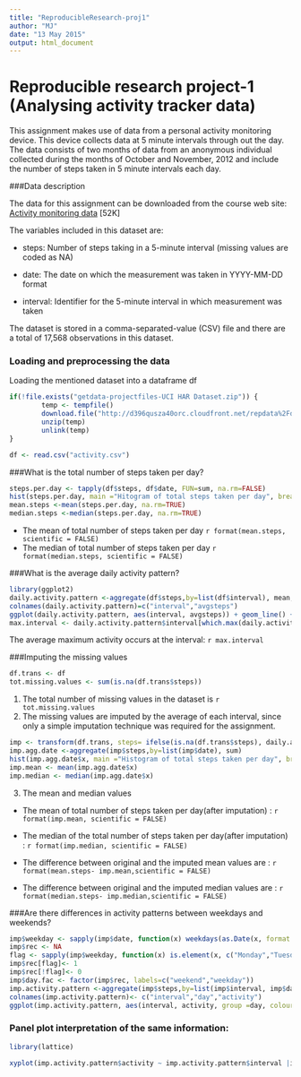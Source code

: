 ```yaml
---
title: "ReproducibleResearch-proj1"
author: "MJ"
date: "13 May 2015"
output: html_document
---
```


# Reproducible research project-1 (Analysing activity tracker data)

  This assignment makes use of data from a personal activity monitoring device. This device collects data at 5 minute intervals through out the day. The data consists of two months of data from an anonymous individual collected during the months of October and November, 2012 and include the number of steps taken in 5 minute intervals each day.
  
###Data description

The data for this assignment can be downloaded from the course web site: [Activity monitoring data](https://d396qusza40orc.cloudfront.net/repdata%2Fdata%2Factivity.zip) [52K]

The variables included in this dataset are:

* steps: Number of steps taking in a 5-minute interval (missing values are coded as NA)

* date: The date on which the measurement was taken in YYYY-MM-DD format

* interval: Identifier for the 5-minute interval in which measurement was taken

The dataset is stored in a comma-separated-value (CSV) file and there are a total of 17,568 observations in this dataset.


### Loading and preprocessing the data

Loading the mentioned dataset into a dataframe df

```r
if(!file.exists("getdata-projectfiles-UCI HAR Dataset.zip")) {
        temp <- tempfile()
        download.file("http://d396qusza40orc.cloudfront.net/repdata%2Fdata%2Factivity.zip",temp)
        unzip(temp)
        unlink(temp)
}

df <- read.csv("activity.csv")
```

###What is the total number of steps taken per day?

```r

steps.per.day <- tapply(df$steps, df$date, FUN=sum, na.rm=FALSE)
hist(steps.per.day, main ="Hitogram of total steps taken per day", breaks=15)
mean.steps <-mean(steps.per.day, na.rm=TRUE)
median.steps <-median(steps.per.day, na.rm=TRUE)
```

* The mean of total number of steps taken per day `r format(mean.steps, scientific = FALSE)`
* The median of total number of steps taken per day `r format(median.steps, scientific = FALSE)`

###What is the average daily activity pattern?


```r
library(ggplot2)
daily.activity.pattern <-aggregate(df$steps,by=list(df$interval), mean, na.rm=TRUE)
colnames(daily.activity.pattern)=c("interval","avgsteps")
ggplot(daily.activity.pattern, aes(interval, avgsteps)) + geom_line() +ggtitle("Average number of seps taken per 5 min interval") + xlab("Interval") + ylab("Average number of steps")
max.interval <- daily.activity.pattern$interval[which.max(daily.activity.pattern$avgsteps)]
```

The average maximum activity occurs at the interval: `r max.interval`

###Imputing the missing values

```r
df.trans <- df
tot.missing.values <- sum(is.na(df.trans$steps))
```

1. The total number of missing values in the dataset is `r tot.missing.values`
2. The missing values are imputed by the average of each interval, since only a simple imputation technique was required for the assignment.


```r
imp <- transform(df.trans, steps= ifelse(is.na(df.trans$steps), daily.activity.pattern$avgsteps[match(df.trans$interval,daily.activity.pattern$interval)]  ,df.trans$steps ) )
imp.agg.date <-aggregate(imp$steps,by=list(imp$date), sum)
hist(imp.agg.date$x, main ="Histogram of total steps taken per day", breaks=15)
imp.mean <- mean(imp.agg.date$x)
imp.median <- median(imp.agg.date$x)
```
3. The mean and median values
* The mean of total number of steps taken per day(after imputation) : `r format(imp.mean, scientific = FALSE)`

* The median of the total number of steps taken per day(after imputation) : `r format(imp.median, scientific = FALSE)`
* The difference between original and the imputed mean values are : `r format(mean.steps- imp.mean,scientific = FALSE)`
* The difference between original and the imputed median values are : `r format(median.steps- imp.median,scientific = FALSE)`


###Are there differences in activity patterns between weekdays and weekends?

```r
imp$weekday <- sapply(imp$date, function(x) weekdays(as.Date(x, format ="%Y-%m-%d")))
imp$rec <- NA
flag <- sapply(imp$weekday, function(x) is.element(x, c("Monday","Tuesday","Wednesday","Thursday","Friday")))
imp$rec[flag]<- 1
imp$rec[!flag]<- 0
imp$day.fac <- factor(imp$rec, labels=c("weekend","weekday"))
imp.activity.pattern <-aggregate(imp$steps,by=list(imp$interval, imp$day.fac), mean, na.rm=TRUE)
colnames(imp.activity.pattern)<- c("interval","day","activity")
ggplot(imp.activity.pattern, aes(interval, activity, group =day, colour=day)) + geom_line()

```


### Panel plot interpretation of the same information:

```r
library(lattice)

xyplot(imp.activity.pattern$activity ~ imp.activity.pattern$interval |imp.activity.pattern$day, main="Average Steps per Day by Interval",xlab="Interval", ylab="Steps",layout=c(1,2), type="l")

```